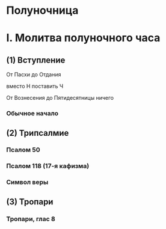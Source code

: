 
# Полуночница

# I. Молитва полуночного часа

## (1) Вступление

<MdxLoader src="Shared/Vozglas" />

<MdxLoader src="Shared/SlavaTebe" />

<MdxLoader src="Shared/ParaklitChit" />

От Пасхи до Отдания

<MdxLoader src="Shared/EasterTroparion3x" /> вместо Н поставить Ч

От Вознесения до Пятидесятницы ничего

### Обычное начало

<MdxLoader src="Shared/ObichnoeNachalo" />

## (2) Трипсалмие

### Псалом 50

<MdxLoader src="Shared/Psalm50" />

### Псалом 118 (17-я кафизма)

<MdxLoader src="Shared/Psalm118" />

### Символ веры

<MdxLoader src="Shared/SimvolVery" />

## (3) Тропари

<MdxLoader src="Shared/STrisvatogo" />

### Тропари, глас 8

<MdxLoader src="Polunochnica/TroparPolunochnica" />
